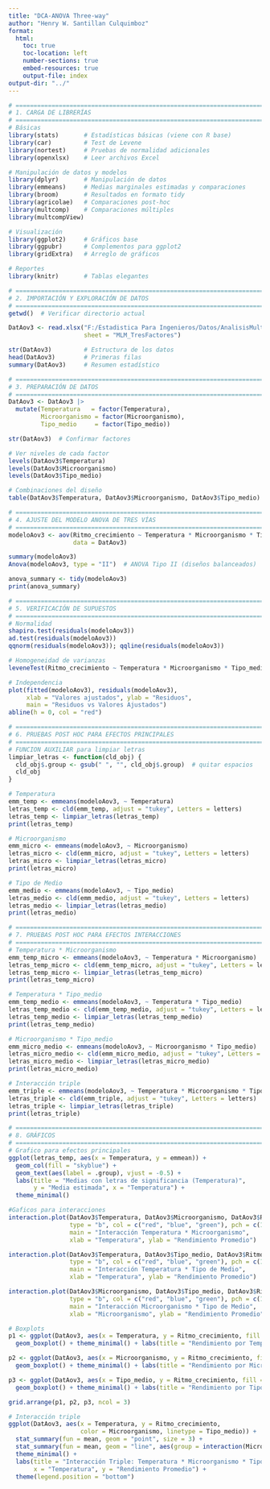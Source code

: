 ```yaml
---
title: "DCA-ANOVA Three-way"
author: "Henry W. Santillan Culquimboz"
format: 
  html:
    toc: true
    toc-location: left
    number-sections: true
    embed-resources: true
    output-file: index
output-dir: "../"
---
```


```r
# ============================================================================
# 1. CARGA DE LIBRERÍAS
# ============================================================================
# Básicas
library(stats)       # Estadísticas básicas (viene con R base)
library(car)         # Test de Levene
library(nortest)     # Pruebas de normalidad adicionales
library(openxlsx)    # Leer archivos Excel

# Manipulación de datos y modelos
library(dplyr)       # Manipulación de datos
library(emmeans)     # Medias marginales estimadas y comparaciones
library(broom)       # Resultados en formato tidy
library(agricolae)   # Comparaciones post-hoc
library(multcomp)    # Comparaciones múltiples
library(multcompView)

# Visualización
library(ggplot2)     # Gráficos base
library(ggpubr)      # Complementos para ggplot2
library(gridExtra)   # Arreglo de gráficos

# Reportes
library(knitr)       # Tablas elegantes
```

```r
# ============================================================================
# 2. IMPORTACIÓN Y EXPLORACIÓN DE DATOS
# ============================================================================
getwd()  # Verificar directorio actual

DatAov3 <- read.xlsx("F:/Estadistica Para Ingenieros/Datos/AnalisisMultivariado.xlsx", 
                     sheet = "MLM_TresFactores")

str(DatAov3)         # Estructura de los datos
head(DatAov3)        # Primeras filas
summary(DatAov3)     # Resumen estadístico
```

```r
# ============================================================================
# 3. PREPARACIÓN DE DATOS
# ============================================================================
DatAov3 <- DatAov3 |> 
  mutate(Temperatura   = factor(Temperatura),
         Microorganismo = factor(Microorganismo),
         Tipo_medio     = factor(Tipo_medio))

str(DatAov3)  # Confirmar factores

# Ver niveles de cada factor
levels(DatAov3$Temperatura)
levels(DatAov3$Microorganismo)
levels(DatAov3$Tipo_medio)

# Combinaciones del diseño
table(DatAov3$Temperatura, DatAov3$Microorganismo, DatAov3$Tipo_medio)
```

```r
# ============================================================================
# 4. AJUSTE DEL MODELO ANOVA DE TRES VÍAS
# ============================================================================
modeloAov3 <- aov(Ritmo_crecimiento ~ Temperatura * Microorganismo * Tipo_medio, 
                  data = DatAov3)

summary(modeloAov3)
Anova(modeloAov3, type = "II")  # ANOVA Tipo II (diseños balanceados)

anova_summary <- tidy(modeloAov3)
print(anova_summary)
```

```r
# ============================================================================
# 5. VERIFICACIÓN DE SUPUESTOS
# ============================================================================
# Normalidad
shapiro.test(residuals(modeloAov3))
ad.test(residuals(modeloAov3))
qqnorm(residuals(modeloAov3)); qqline(residuals(modeloAov3))

# Homogeneidad de varianzas
leveneTest(Ritmo_crecimiento ~ Temperatura * Microorganismo * Tipo_medio, data = DatAov3)

# Independencia
plot(fitted(modeloAov3), residuals(modeloAov3),
     xlab = "Valores ajustados", ylab = "Residuos",
     main = "Residuos vs Valores Ajustados")
abline(h = 0, col = "red")
```

```r
# ============================================================================
# 6. PRUEBAS POST HOC PARA EFECTOS PRINCIPALES
# ============================================================================
# FUNCION AUXILIAR para limpiar letras
limpiar_letras <- function(cld_obj) {
  cld_obj$.group <- gsub(" ", "", cld_obj$.group)  # quitar espacios
  cld_obj
}

# Temperatura
emm_temp <- emmeans(modeloAov3, ~ Temperatura)
letras_temp <- cld(emm_temp, adjust = "tukey", Letters = letters)
letras_temp <- limpiar_letras(letras_temp)
print(letras_temp)

# Microorganismo
emm_micro <- emmeans(modeloAov3, ~ Microorganismo)
letras_micro <- cld(emm_micro, adjust = "tukey", Letters = letters)
letras_micro <- limpiar_letras(letras_micro)
print(letras_micro)

# Tipo de Medio
emm_medio <- emmeans(modeloAov3, ~ Tipo_medio)
letras_medio <- cld(emm_medio, adjust = "tukey", Letters = letters)
letras_medio <- limpiar_letras(letras_medio)
print(letras_medio)
```

```r
# ============================================================================
# 7. PRUEBAS POST HOC PARA EFECTOS INTERACCIONES
# ============================================================================
# Temperatura * Microorganismo
emm_temp_micro <- emmeans(modeloAov3, ~ Temperatura * Microorganismo)
letras_temp_micro <- cld(emm_temp_micro, adjust = "tukey", Letters = letters)
letras_temp_micro <- limpiar_letras(letras_temp_micro)
print(letras_temp_micro)

# Temperatura * Tipo_medio
emm_temp_medio <- emmeans(modeloAov3, ~ Temperatura * Tipo_medio)
letras_temp_medio <- cld(emm_temp_medio, adjust = "tukey", Letters = letters)
letras_temp_medio <- limpiar_letras(letras_temp_medio)
print(letras_temp_medio)

# Microorganismo * Tipo_medio
emm_micro_medio <- emmeans(modeloAov3, ~ Microorganismo * Tipo_medio)
letras_micro_medio <- cld(emm_micro_medio, adjust = "tukey", Letters = letters)
letras_micro_medio <- limpiar_letras(letras_micro_medio)
print(letras_micro_medio)

# Interacción triple
emm_triple <- emmeans(modeloAov3, ~ Temperatura * Microorganismo * Tipo_medio)
letras_triple <- cld(emm_triple, adjust = "tukey", Letters = letters)
letras_triple <- limpiar_letras(letras_triple)
print(letras_triple)
```

```r
# ============================================================================
# 8. GRÁFICOS 
# ============================================================================
# Grafico para efectos principales
ggplot(letras_temp, aes(x = Temperatura, y = emmean)) +
  geom_col(fill = "skyblue") +
  geom_text(aes(label = .group), vjust = -0.5) +
  labs(title = "Medias con letras de significancia (Temperatura)",
       y = "Media estimada", x = "Temperatura") +
  theme_minimal()

#Gaficos para interacciones
interaction.plot(DatAov3$Temperatura, DatAov3$Microorganismo, DatAov3$Ritmo_crecimiento,
                 type = "b", col = c("red", "blue", "green"), pch = c(16, 17, 18),
                 main = "Interacción Temperatura * Microorganismo",
                 xlab = "Temperatura", ylab = "Rendimiento Promedio")

interaction.plot(DatAov3$Temperatura, DatAov3$Tipo_medio, DatAov3$Ritmo_crecimiento,
                 type = "b", col = c("red", "blue", "green"), pch = c(16, 17, 18),
                 main = "Interacción Temperatura * Tipo de Medio",
                 xlab = "Temperatura", ylab = "Rendimiento Promedio")

interaction.plot(DatAov3$Microorganismo, DatAov3$Tipo_medio, DatAov3$Ritmo_crecimiento,
                 type = "b", col = c("red", "blue", "green"), pch = c(16, 17, 18),
                 main = "Interacción Microorganismo * Tipo de Medio",
                 xlab = "Microorganismo", ylab = "Rendimiento Promedio")

# Boxplots
p1 <- ggplot(DatAov3, aes(x = Temperatura, y = Ritmo_crecimiento, fill = Temperatura)) +
  geom_boxplot() + theme_minimal() + labs(title = "Rendimiento por Temperatura")

p2 <- ggplot(DatAov3, aes(x = Microorganismo, y = Ritmo_crecimiento, fill = Microorganismo)) +
  geom_boxplot() + theme_minimal() + labs(title = "Rendimiento por Microorganismo")

p3 <- ggplot(DatAov3, aes(x = Tipo_medio, y = Ritmo_crecimiento, fill = Tipo_medio)) +
  geom_boxplot() + theme_minimal() + labs(title = "Rendimiento por Tipo de Medio")

grid.arrange(p1, p2, p3, ncol = 3)

# Interacción triple
ggplot(DatAov3, aes(x = Temperatura, y = Ritmo_crecimiento, 
                    color = Microorganismo, linetype = Tipo_medio)) +
  stat_summary(fun = mean, geom = "point", size = 3) +
  stat_summary(fun = mean, geom = "line", aes(group = interaction(Microorganismo, Tipo_medio))) +
  theme_minimal() +
  labs(title = "Interacción Triple: Temperatura * Microorganismo * Tipo de Medio",
       x = "Temperatura", y = "Rendimiento Promedio") +
  theme(legend.position = "bottom")
```
